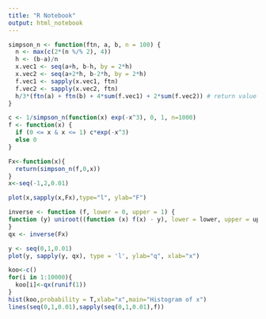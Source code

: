 ---
title: "R Notebook"
output: html_notebook
---

```{r}
simpson_n <- function(ftn, a, b, n = 100) {
  n <- max(c(2*(n %/% 2), 4))
  h <- (b-a)/n
  x.vec1 <- seq(a+h, b-h, by = 2*h)
  x.vec2 <- seq(a+2*h, b-2*h, by = 2*h)
  f.vec1 <- sapply(x.vec1, ftn)
  f.vec2 <- sapply(x.vec2, ftn)
  h/3*(ftn(a) + ftn(b) + 4*sum(f.vec1) + 2*sum(f.vec2)) # return value
}
```
```{r}
c <- 1/simpson_n(function(x) exp(-x^3), 0, 1, n=1000)
f <- function(x) {
  if (0 <= x & x <= 1) c*exp(-x^3)
  else 0
}
```
```{r}
Fx<-function(x){
  return(simpson_n(f,0,x))
}
x<-seq(-1,2,0.01)

plot(x,sapply(x,Fx),type="l", ylab="F")
```
```{r}
inverse <- function (f, lower = 0, upper = 1) {
function (y) uniroot((function (x) f(x) - y), lower = lower, upper = upper)[[1]]
}
qx <- inverse(Fx)
```
```{r}
y <- seq(0,1,0.01)
plot(y, sapply(y, qx), type = 'l', ylab="q", xlab="x")
```
```{r}
koo<-c()
for(i in 1:10000){
  koo[i]<-qx(runif(1))
}
hist(koo,probability = T,xlab="x",main="Histogram of x")
lines(seq(0,1,0.01),sapply(seq(0,1,0.01),f))
```





